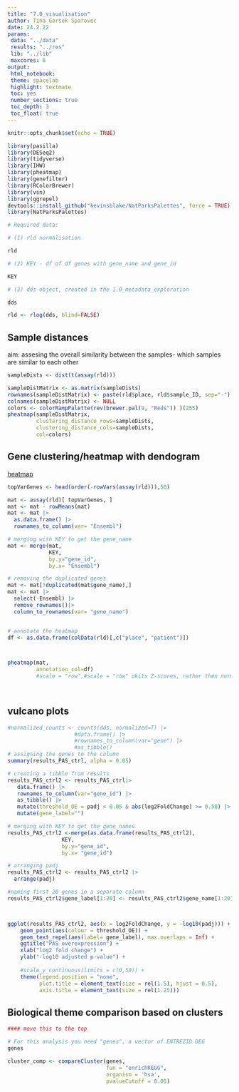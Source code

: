 ```yaml
---
title: "7.0_visualisation"
author: Tina Gorsek Sparovec
date: 24.2.22
params:
 data: "../data"
 results: "../res"
 lib: "../lib"
 maxcores: 6
output:
 html_notebook:
 theme: spacelab
 highlight: textmate
 toc: yes
 number_sections: true
 toc_depth: 3
 toc_float: true
---
```


```r
knitr::opts_chunk$set(echo = TRUE)
```

```r
library(pasilla)
library(DESeq2)
library(tidyverse)
library(IHW)
library(pheatmap)
library(genefilter)
library(RColorBrewer)
library(vsn)
library(ggrepel)
devtools::install_github("kevinsblake/NatParksPalettes", force = TRUE)
library(NatParksPalettes)

# Required data:

# (1) rld normalisation

rld

# (2) KEY - df of df genes with gene_name and gene_id

KEY

# (3) dds object, created in the 1.0_metadata_exploration

dds


```



```r
rld <- rlog(dds, blind=FALSE)

```

## Sample distances

aim: assesing the overall similarity between the samples- which samples are similar to each other

```r
sampleDists <- dist(t(assay(rld)))

sampleDistMatrix <- as.matrix(sampleDists)
rownames(sampleDistMatrix) <- paste(rld$place, rld$sample_ID, sep="-")
colnames(sampleDistMatrix) <- NULL
colors <- colorRampPalette(rev(brewer.pal(9, "Reds")) )(255)
pheatmap(sampleDistMatrix,
         clustering_distance_rows=sampleDists,
         clustering_distance_cols=sampleDists,
         col=colors)
```

## Gene clustering/heatmap with dendogram

[heatmap](http://bioconductor.org/help/course-materials/2015/BioC2015/bioc2015rnaseq.html)
```r
topVarGenes <- head(order(-rowVars(assay(rld))),50) 

mat <- assay(rld)[ topVarGenes, ]
mat <- mat - rowMeans(mat)
mat <- mat |>
  as.data.frame() |>
  rownames_to_column(var= "Ensembl")

# merging with KEY to get the gene_name 
mat <- merge(mat,
             KEY, 
             by.y="gene_id", 
             by.x= "Ensembl")

# removing the duplicated genes
mat <- mat[!duplicated(mat$gene_name),]
mat <- mat |>
  select(-Ensembl) |>
  remove_rownames()|>
  column_to_rownames(var= "gene_name")


# annotate the heatmap
df <- as.data.frame(colData(rld)[,c("place", "patient")])



pheatmap(mat, 
         annotation_col=df)
         #scale = "row",#scale = "row" okits Z-scores, rather then normalized count values
         



```

## vulcano plots


```r

#normalized_counts <- counts(dds, normalized=T) |>
                     #data.frame() |>
                     #rownames_to_column(var="gene") |>
                     #as_tibble()
# assigning the genes to the column 
summary(results_PAS_ctrl, alpha = 0.05)

# creating a tibble from results 
results_PAS_ctrl2 <- results_PAS_ctrl|>
   data.frame() |>
   rownames_to_column(var="gene_id") |>
   as_tibble() |>
   mutate(threshold_OE = padj < 0.05 & abs(log2FoldChange) >= 0.58) |>
   mutate(gene_label="")

# merging with KEY to get the gene_names
results_PAS_ctrl2 <-merge(as.data.frame(results_PAS_ctrl2), 
                 KEY, 
                 by.y="gene_id", 
                 by.x= "gene_id") 

# arranging padj
results_PAS_ctrl2 <- results_PAS_ctrl2 |>
  arrange(padj) 

#naming first 20 genes in a separate column
results_PAS_ctrl2$gene_label[1:20] <- results_PAS_ctrl2$gene_name[1:20]



ggplot(results_PAS_ctrl2, aes(x = log2FoldChange, y = -log10(padj))) +
    geom_point(aes(colour = threshold_OE)) +
    geom_text_repel(aes(label= gene_label), max.overlaps = Inf) +
    ggtitle("PAS overexpression") +
    xlab("log2 fold change") + 
    ylab("-log10 adjusted p-value") +
  
    #scale_y_continuous(limits = c(0,50)) +
    theme(legend.position = "none",
          plot.title = element_text(size = rel(1.5), hjust = 0.5),
          axis.title = element_text(size = rel(1.25))) 

```

## Biological theme comparison based on clusters 

```r
#### move this to the top

# For this analysis you need "genes", a vector of ENTREZID DEG 
genes

cluster_comp <- compareCluster(genes,
                               fun = "enrichKEGG",
                               organism = 'hsa',
                               pvalueCutoff = 0.05)
```

